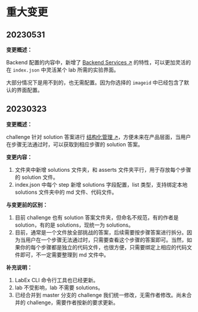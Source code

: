 # 重大变更

## 20230531

**变更概述：**

Backend 配置的内容中，新增了 [Backend Services ↗](/basic/how-to-start#backend-services) 的特性，可以更加灵活的在 `index.json` 中灵活某个 lab 所需的实验界面。

大部分情况下是用不到的，也无需配置。因为你选择的 `imageid` 中已经包含了默认的界面配置。

## 20230323

**变更概述：**

challenge 针对 solution 答案进行 [结构化管理 ↗](/basic/how-to-start#基本结构)，方便未来在产品层面，当用户在步骤无法通过时，可以获取到相应步骤的 solution 答案。

**变更内容：**

1. 文件夹中新增 solutions 文件夹，和 asserts 文件夹平行，用于存放每个步骤的 solution 文件。
2. index.json 中每个 step 新增 solutions 字段配置，list 类型，支持绑定本地 solutions 文件夹中的 md 文件、代码文件。

**与变更前的区别：**

1. 目前 challenge 也有 solution 答案文件夹，但命名不规范，有的作者是 solution，有的是 solutions，现统一为 solutions。
2. 目前，通常是一个文件放全部挑战的答案，后续需要按步骤答案进行拆分。因为当用户在一个步骤无法通过时，只需要查看这个步骤的答案即可。当然，如果你的每个步骤都是独立的代码文件，也很方便，只需要绑定上相应的代码文件即可，不一定需要整理到 md 文件中。

**补充说明：**

1. LabEx CLI 命令行工具也已经更新。
2. lab 不受影响，lab 不需要 solutions。
3. 已经合并到 master 分支的 challenge 我们统一修改，无需作者修改。尚未合并的 challenge，需要作者按新的要求更新。
